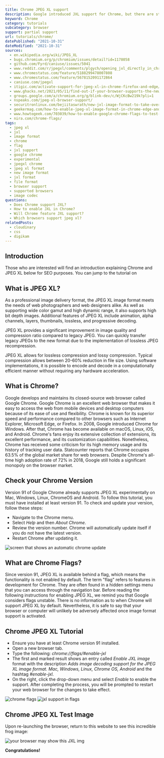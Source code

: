 ```yaml
---
title: Chrome JPEG XL support
description: Google introduced JXL support for Chrome, but there are still some limitations. We show you how to use it.
keyword: Chrome
category: tutorials
subcategory: browser
support: partial support
url: tutorials/chrome/
datePublished: "2021-10-31"
dateModified: "2021-10-31"
sources:
  - en.wikipedia.org/wiki/JPEG_XL
  - bugs.chromium.org/p/chromium/issues/detail?id=1178058
  - github.com/Fyrd/caniuse/issues/5041
  - www.reddit.com/r/jpegxl/comments/plgych/opening_jxl_directly_in_chrome_on_android_11/
  - www.chromestatus.com/feature/5188299478007808
  - www.chromestatus.com/feature/5678152091172864
  - caniuse.com/jpegxl
  - itigic.com/activate-support-for-jpeg-xl-in-chrome-firefox-and-edge/
  - www.ghacks.net/2021/05/11/find-out-if-your-browser-supports-the-new-image-format-jpeg-xl/
  - groups.google.com/a/chromium.org/g/blink-dev/c/WjCKcBw219k?pli=1
  - nspeaks.com/jpeg-xl-browser-support/
  - securitronlinux.com/bejiitaswrath/new-jxl-image-format-to-take-over-the-internet/
  - geekermag.com/how-to-enable-jpeg-xl-image-format-in-chrome-edge-and-firefox/
  - www.howtogeek.com/703039/how-to-enable-google-chrome-flags-to-test-beta-features/
  - nira.com/chrome-flags/
tags:
  - jpeg xl
  - jxl
  - image format
  - chrome
  - flag
  - jxl support
  - google chrome
  - experimental
  - jpegxl chrome
  - jpeg xl format
  - new image format
  - jxl format
  - file format
  - browser support
  - supported browsers
  - image codec
questions:
  - Does Chrome support JXL?
  - How to enable JXL in Chrome?
  - Will Chrome feature JXL support?
  - Which browsers support jpeg xl?
relatedPosts:
  - cloudinary
  - css
  - digikam
---
```


## Introduction

Those who are interested will find an introduction explaining Chrome and JPEG XL
below for SEO purposes. You can jump to the tutorial on <Link
  href="#chromejpegxltutorial"
  text="how to enable JPEG XL support on Chrome and Chrome for Android by clicking here."
/>

## What is JPEG XL?

As a professional image delivery format, the JPEG XL image format meets the needs of web photographers and web designers alike. As well as supporting wide color gamut and high dynamic range, it also supports high bit depth images. Additional features of JPEG XL include animation, alpha channels, layers, thumbnails, lossless, and progressive decoding.

JPEG XL provides a significant improvement in image quality and compression ratio compared to legacy JPEG. You can quickly transfer legacy JPEGs to the new format due to the implementation of lossless JPEG recompression.

JPEG XL allows for lossless compression and lossy compression. Typical compression allows between 20-60% reduction in file size. Using software implementations, it is possible to encode and decode in a computationally efficient manner without requiring any hardware acceleration.

## What is Chrome?

Google develops and maintains its closed-source web browser called Google Chrome. Google Chrome is an excellent web browser that makes it easy to access the web from mobile devices and desktop computers because of its ease of use and flexibility. Chrome is known for its superior speed and performance compared to other browsers such as Internet Explorer, Microsoft Edge, or Firefox. In 2008, Google introduced Chrome for Windows. After that, Chrome has become available on macOS, Linux, iOS, and Android. Chrome's fans enjoy its extensive collection of extensions, its excellent performance, and its customization capabilities.
Nonetheless, Chrome has received some criticism for its high memory usage and its history of tracking user data. Statcounter reports that Chrome occupies 63.5% of the global market share for web browsers. Despite Chrome's all-time high adoption rate of 72% in 2018, Google still holds a significant monopoly on the browser market.

## Check your Chrome Version

Version 91 of Google Chrome already supports JPEG XL experimentally on Mac, Windows, Linux, ChromeOS and Android. To follow this tutorial, you must have installed at least version 91. To check and update your version, follow these steps:

- Navigate to the Chrome menu.
- Select _Help_ and then _About Chrome_.
- Review the version number. Chrome will automatically update itself if you do not have the latest version.
- Restart Chrome after updating it.

<Image
  src="updating-chrome"
  alt="screen that shows an automatic chrome update"
/>

## What are Chrome Flags?

Since version 91, JPEG XL is available behind a flag, which means the functionality is not enabled by default. The term "flag" refers to features in development for Chrome. They are often found in a hidden settings menu that you can access through the navigation bar. Before reading the following instructions for enabling JPEG XL, we remind you that Google considers flags unstable. There is no information as to when Chrome will support JPEG XL by default. Nevertheless, it is safe to say that your browser or computer will unlikely be adversely affected once image format support is activated.

## Chrome JPEG XL Tutorial

- Ensure you have at least Chrome version 91 installed.
- Open a new browser tab.
- Type the following: _chrome://flags/#enable-jxl_
- The first and marked result shows an entry called _Enable JXL image_ format with the description _Adds image decoding support for the JPEG XL image format. Mac, Windows, Linux, Chrome OS, Android_ and the hashtag _#enable-jxl_.
- On the right, click the drop-down menu and select _Enable_ to enable the support. After completing the process, you will be prompted to restart your web browser for the changes to take effect.

<Image src="chrome-flag" alt="chrome flags" />
<Image src="jxl-format-enabled" alt="jxl support in flags" />

## Chrome JPEG XL Test Image

Upon re-launching the browser, return to this website to see this incredible frog
image:

![your browser may show this JXL img](/comparison/frog.jxl)

**Congratulations!**
